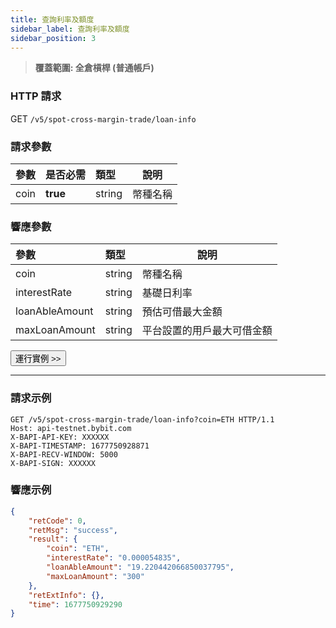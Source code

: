 ```yaml
---
title: 查詢利率及額度
sidebar_label: 查詢利率及額度
sidebar_position: 3
---
```

> **覆蓋範圍: 全倉槓桿 (普通帳戶)**

### HTTP 請求
GET `/v5/spot-cross-margin-trade/loan-info`

### 請求參數
| 參數 |是否必需| 類型 | 說明|
|:----- |:-------|:-----|------ |
|coin|**true**|string|幣種名稱|

### 響應參數
| 參數 | 類型 | 說明|
|:----- |:-----|----- |
|coin|string|幣種名稱|
|interestRate|string|基礎日利率|
|loanAbleAmount|string|預估可借最大金額 |
|maxLoanAmount|string|平台設置的用戶最大可借金額|

<a href="/api-explorer/v5/spot-margin-normal/interest-quota"><Button>運行實例 >></Button></a>

---

### 請求示例

```http
GET /v5/spot-cross-margin-trade/loan-info?coin=ETH HTTP/1.1
Host: api-testnet.bybit.com
X-BAPI-API-KEY: XXXXXX
X-BAPI-TIMESTAMP: 1677750928871
X-BAPI-RECV-WINDOW: 5000
X-BAPI-SIGN: XXXXXX
```

### 響應示例

```json
{
    "retCode": 0,
    "retMsg": "success",
    "result": {
        "coin": "ETH",
        "interestRate": "0.000054835",
        "loanAbleAmount": "19.220442066850037795",
        "maxLoanAmount": "300"
    },
    "retExtInfo": {},
    "time": 1677750929290
}
```
